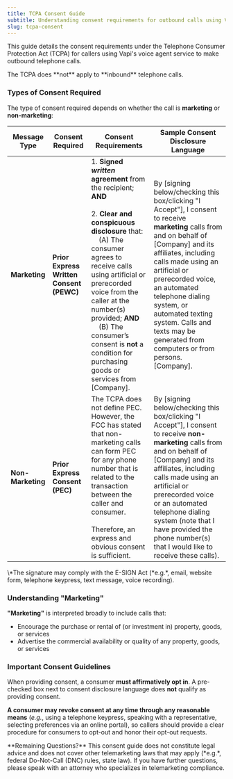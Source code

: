 ```yaml
---
title: TCPA Consent Guide
subtitle: Understanding consent requirements for outbound calls using Vapi's voice agent service.
slug: tcpa-consent
---
```


This guide details the consent requirements under the Telephone Consumer Protection Act (TCPA) for callers using Vapi's voice agent service to make outbound telephone calls.

<Note>
  The TCPA does **not** apply to **inbound** telephone calls.
</Note>

### Types of Consent Required

The type of consent required depends on whether the call is **marketing** or **non-marketing**:

| **Message Type**   | **Consent Required**                    | **Consent Requirements**                                                                                                                                                                                                                                                                                                                                                                                                    | **Sample Consent Disclosure Language**                                                                                                                                                                                                                                                                                                                                                                                               |
|--------------------|-----------------------------------------|----------------------------------------------------------------------------------------------------------------------------------------------------------------------------------------------------------------------------------------------------------------------------------------------------------------------------------------------------------------------------------------------------------------------------|-------------------------------------------------------------------------------------------------------------------------------------------------------------------------------------------------------------------------------------------------------------------------------------------------------------------------------------------------------------------------------------------------------------------------------------|
| **Marketing**      | **Prior Express Written Consent (PEWC)** | 1. **Signed *written* agreement** from the recipient; **AND**<br /><br />2. **Clear and conspicuous disclosure** that:<br />&nbsp;&nbsp;&nbsp;&nbsp;(A) The consumer agrees to receive calls using artificial or prerecorded voice from the caller at the number(s) provided; **AND**<br />&nbsp;&nbsp;&nbsp;&nbsp;(B) The consumer’s consent is **not** a condition for purchasing goods or services from [Company]. | By [signing below/checking this box/clicking "I Accept"], I consent to receive **marketing** calls from and on behalf of [Company] and its affiliates, including calls made using an artificial or prerecorded voice, an automated telephone dialing system, or automated texting system. Calls and texts may be generated from computers or from persons. [Company].                                                                                 |
| **Non-Marketing**  | **Prior Express Consent (PEC)**          | The TCPA does not define PEC. However, the FCC has stated that non-marketing calls can form PEC for any phone number that is related to the transaction between the caller and consumer.<br /><br />Therefore, an express and obvious consent is sufficient.                                                                                                                                                                                                          | By [signing below/checking this box/clicking "I Accept"], I consent to receive **non-marketing** calls from and on behalf of [Company] and its affiliates, including calls made using an artificial or prerecorded voice or an automated telephone dialing system (note that I have provided the phone number(s) that I would like to receive these calls).                                                                                     |

<Note>
  \*The signature may comply with the E-SIGN Act (*e.g.*, email, website form, telephone keypress, text message, voice recording).
</Note>

### Understanding "Marketing"

**"Marketing"** is interpreted broadly to include calls that:
  * Encourage the purchase or rental of (or investment in) property, goods, or services
  * Advertise the commercial availability or quality of any property, goods, or services

### Important Consent Guidelines

When providing consent, a consumer **must affirmatively opt in**. A pre-checked box next to consent disclosure language does **not** qualify as providing consent.

**A consumer may revoke consent at any time through any reasonable means** (*e.g.*, using a telephone keypress, speaking with a representative, selecting preferences via an online portal), so callers should provide a clear procedure for consumers to opt-out and honor their opt-out requests.

<Warning>
  **Remaining Questions?** This consent guide does not constitute legal advice and does not cover other telemarketing laws that may apply (*e.g.*, federal Do-Not-Call (DNC) rules, state law). If you have further questions, please speak with an attorney who specializes in telemarketing compliance.
</Warning>